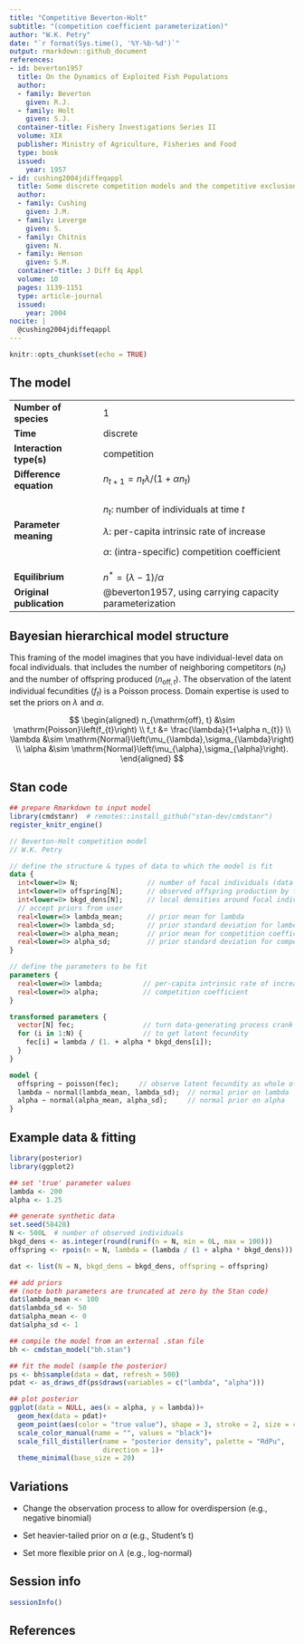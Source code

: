 ```yaml
---
title: "Competitive Beverton-Holt"
subtitle: "(competition coefficient parameterization)"
author: "W.K. Petry"
date: "`r format(Sys.time(), '%Y-%b-%d')`"
output: rmarkdown::github_document
references:
- id: beverton1957
  title: On the Dynamics of Exploited Fish Populations
  author:
  - family: Beverton
    given: R.J.
  - family: Holt
    given: S.J.
  container-title: Fishery Investigations Series II
  volume: XIX
  publisher: Ministry of Agriculture, Fisheries and Food
  type: book
  issued:
    year: 1957
- id: cushing2004jdiffeqappl
  title: Some discrete competition models and the competitive exclusion principle
  author:
  - family: Cushing
    given: J.M.
  - family: Leverge
    given: S.
  - family: Chitnis
    given: N.
  - family: Henson
    given: S.M.
  container-title: J Diff Eq Appl
  volume: 10
  pages: 1139-1151
  type: article-journal
  issued:
    year: 2004
nocite: | 
  @cushing2004jdiffeqappl
---
```


```r
knitr::opts_chunk$set(echo = TRUE)
```

## The model

+--------------------------+---------------------------------------------------------+
| **Number of species**    | 1                                                       |
+--------------------------+---------------------------------------------------------+
| **Time**                 | discrete                                                |
+--------------------------+---------------------------------------------------------+
| **Interaction type(s)**  | competition                                             |
+--------------------------+---------------------------------------------------------+
| **Difference equation**  | $n_{t+1} = n_{t}\lambda / (1+\alpha n_{t})$             |
+--------------------------+---------------------------------------------------------+
| **Parameter meaning**    | $n_{t}$: number of individuals at time $t$              |
|                          |                                                         |
|                          | $\lambda$: per-capita intrinsic rate of increase        |
|                          |                                                         |
|                          | $\alpha$: (intra-specific) competition coefficient      |
+--------------------------+---------------------------------------------------------+
| **Equilibrium**          | $n^*=(\lambda-1)/\alpha$                                |
+--------------------------+---------------------------------------------------------+
| **Original publication** | @beverton1957, using carrying capacity parameterization |
+--------------------------+---------------------------------------------------------+

## Bayesian hierarchical model structure

This framing of the model imagines that you have individual-level data on focal individuals. that includes the number of neighboring competitors ($n_t$) and the number of offspring produced ($n_{\mathrm{off}, t}$). The observation of the latent individual fecundities ($f_t$) is a Poisson process. Domain expertise is used to set the priors on $\lambda$ and $\alpha$.

$$
\begin{aligned}
n_{\mathrm{off}, t} &\sim \mathrm{Poisson}\left(f_{t}\right) \\
f_t &= \frac{\lambda}{1+\alpha n_{t}} \\
\lambda &\sim \mathrm{Normal}\left(\mu_{\lambda},\sigma_{\lambda}\right) \\
\alpha &\sim \mathrm{Normal}\left(\mu_{\alpha},\sigma_{\alpha}\right).
\end{aligned}
$$

## Stan code

```r
## prepare Rmarkdown to input model
library(cmdstanr)  # remotes::install_github("stan-dev/cmdstanr")
register_knitr_engine()
```

```stan
// Beverton-Holt competition model
// W.K. Petry

// define the structure & types of data to which the model is fit
data {
  int<lower=0> N;                 // number of focal individuals (data rows)
  int<lower=0> offspring[N];      // observed offspring production by focals
  int<lower=0> bkgd_dens[N];      // local densities around focal individuals
  // accept priors from user
  real<lower=0> lambda_mean;      // prior mean for lambda
  real<lower=0> lambda_sd;        // prior standard deviation for lambda
  real<lower=0> alpha_mean;       // prior mean for competition coefficient
  real<lower=0> alpha_sd;         // prior standard deviation for competition coefficent
}

// define the parameters to be fit
parameters {
  real<lower=0> lambda;          // per-capita intrinsic rate of increase
  real<lower=0> alpha;           // competition coefficient
}

transformed parameters {
  vector[N] fec;                 // turn data-generating process crank
  for (i in 1:N) {               // to get latent fecundity
    fec[i] = lambda / (1. + alpha * bkgd_dens[i]);
  }
}

model {
  offspring ~ poisson(fec);     // observe latent fecundity as whole offspring
  lambda ~ normal(lambda_mean, lambda_sd);  // normal prior on lambda
  alpha ~ normal(alpha_mean, alpha_sd);     // normal prior on alpha
}

```

## Example data & fitting

```r
library(posterior)
library(ggplot2)

## set 'true' parameter values
lambda <- 200
alpha <- 1.25

## generate synthetic data
set.seed(58428)
N <- 500L  # number of observed individuals
bkgd_dens <- as.integer(round(runif(n = N, min = 0L, max = 100)))
offspring <- rpois(n = N, lambda = (lambda / (1 + alpha * bkgd_dens)))

dat <- list(N = N, bkgd_dens = bkgd_dens, offspring = offspring)

## add priors
## (note both parameters are truncated at zero by the Stan code)
dat$lambda_mean <- 100
dat$lambda_sd <- 50
dat$alpha_mean <- 0
dat$alpha_sd <- 1

## compile the model from an external .stan file
bh <- cmdstan_model("bh.stan")

## fit the model (sample the posterior)
ps <- bh$sample(data = dat, refresh = 500)
pdat <- as_draws_df(ps$draws(variables = c("lambda", "alpha")))

## plot posterior
ggplot(data = NULL, aes(x = alpha, y = lambda))+
  geom_hex(data = pdat)+
  geom_point(aes(color = "true value"), shape = 3, stroke = 2, size = 4)+
  scale_color_manual(name = "", values = "black")+
  scale_fill_distiller(name = "posterior density", palette = "RdPu",
                       direction = 1)+
  theme_minimal(base_size = 20)
```

## Variations

-   Change the observation process to allow for overdispersion (e.g., negative binomial)

-   Set heavier-tailed prior on $\alpha$ (e.g., Student's t)

-   Set more flexible prior on $\lambda$ (e.g., log-normal)

## Session info
```r
sessionInfo()
```

## References

::: {#refs}
:::
